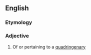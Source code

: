 ==English==

===Etymology===
{{rfe|lang=en}}

===Adjective===
{{en-adj|-}}

# Of or pertaining to a [[quadringenary‎]]
